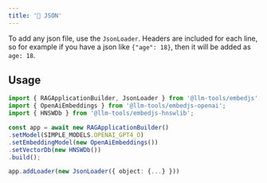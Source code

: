 ```yaml
---
title: '📃 JSON'
---
```


To add any json file, use the `JsonLoader`.
Headers are included for each line, so for example if you have a json like `{"age": 18}`, then it will be added as `age: 18`.

## Usage

<CodeGroup>

```ts Example
import { RAGApplicationBuilder, JsonLoader } from '@llm-tools/embedjs';
import { OpenAiEmbeddings } from '@llm-tools/embedjs-openai';
import { HNSWDb } from '@llm-tools/embedjs-hnswlib';

const app = await new RAGApplicationBuilder()
.setModel(SIMPLE_MODELS.OPENAI_GPT4_O)
.setEmbeddingModel(new OpenAiEmbeddings())
.setVectorDb(new HNSWDb())
.build();

app.addLoader(new JsonLoader({ object: {...} }))
```
</CodeGroup>


